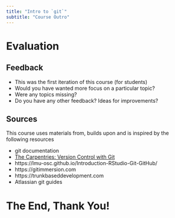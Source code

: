 ```yaml
---
title: "Intro to `git`"
subtitle: "Course Outro"
---
```


# Evaluation

## Feedback

- This was the first iteration of this course (for students)
- Would you have wanted more focus on a particular topic?
- Were any topics missing?
- Do you have any other feedback? Ideas for improvements?

## Sources

This course uses materials from, builds upon and is inspired by the following resources

- git documentation
- [The Carpentries: Version Control with Git](https://swcarpentry.github.io/git-novice/)
- https://lmu-osc.github.io/Introduction-RStudio-Git-GitHub/
- https://gitimmersion.com
- https://trunkbaseddevelopment.com
- Atlassian git guides

# The End, Thank You!
